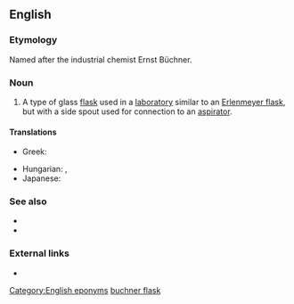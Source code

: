 ==English==

===Etymology===
Named after the industrial chemist Ernst Büchner.

===Noun===
{{en-noun|head=[[Büchner]] [[flask]]}}

# {{label|en|chemistry}} A type of glass [[flask]] used in a [[laboratory]] similar to an [[Erlenmeyer flask]], but with a side spout used for connection to an [[aspirator]].

====Translations====
{{trans-top|a laboratory flask}}
* Greek: {{t|el|[[φιάλη]] [[διηθήσεως]]|f}}
{{trans-mid}}
* Hungarian: {{t|hu|szívópalack}}, {{t|hu|Büchner-palack}}
* Japanese: {{t|ja|吸引ビン|tr=kyūin bin|sc=Jpan}}
{{trans-bottom}}

===See also===
* {{l|en|vacuum flask}}
* {{l|en|Büchner funnel}}

===External links===
* {{pedialite}}

[[Category:English eponyms]]
[[Category:English terms spelled with Ü|buchner flask]]